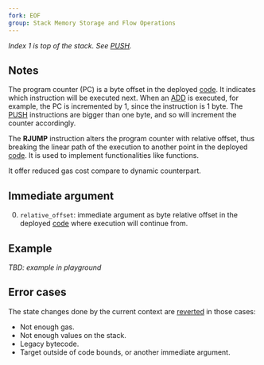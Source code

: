 ```yaml
---
fork: EOF
group: Stack Memory Storage and Flow Operations
---
```


*Index 1 is top of the stack. See [PUSH](/#60).*

## Notes

The program counter (PC) is a byte offset in the deployed [code](/about). It indicates which instruction will be executed next. When an [ADD](/#01) is executed, for example, the PC is incremented by 1, since the instruction is 1 byte. The [PUSH](/#60) instructions are bigger than one byte, and so will increment the counter accordingly.

The **RJUMP** instruction alters the program counter with relative offset, thus breaking the linear path of the execution to another point in the deployed [code](/about). It is used to implement functionalities like functions.

It offer reduced gas cost compare to dynamic counterpart.

## Immediate argument

0. `relative_offset`: immediate argument as byte relative offset in the deployed [code](/about) where execution will continue from.

## Example

*TBD: example in playground*

## Error cases

The state changes done by the current context are [reverted](#FD) in those cases:
- Not enough gas.
- Not enough values on the stack.
- Legacy bytecode.
- Target outside of code bounds, or another immediate argument.
